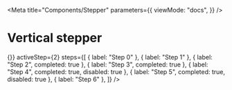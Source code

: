 
<Meta
  title="Components/Stepper"
  parameters={{
    viewMode: "docs",
  }}
/>

# Vertical stepper

<Canvas>
  <Story name="Vertical stepper" args={{}}>
    <BrowserRouter>
      <VerticalStepper
        onSelectStep={() => {}}
        activeStep={2}
        steps={[
          { label: "Step 0" },
          { label: "Step 1" },
          { label: "Step 2", completed: true },
          { label: "Step 3", completed: true },
          { label: "Step 4", completed: true, disabled: true },
          { label: "Step 5", completed: true, disabled: true },
          { label: "Step 6" },
        ]}
      />
    </BrowserRouter>
  </Story>
</Canvas>
